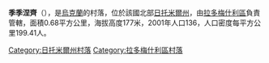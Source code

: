 {{coord|50|37|45|N|29|6|59|E|scale:30000|display=title}}

'''季季涅齊'''（{{lang-uk|Дітинець}}），是[[烏克蘭|烏克蘭]]的村落，位於該國北部[[日托米爾州|日托米爾州]]，由[[拉多梅什利區|拉多梅什利區]]負責管轄，面積0.68平方公里，海拔高度177米，2001年人口136，人口密度每平方公里199.41人。

{{DEFAULTSORT:Дітинець}}
[[Category:日托米爾州村落|Category:日托米爾州村落]]
[[Category:拉多梅什利區村落|Category:拉多梅什利區村落]]


{{Zhytomyr-geo-stub}}